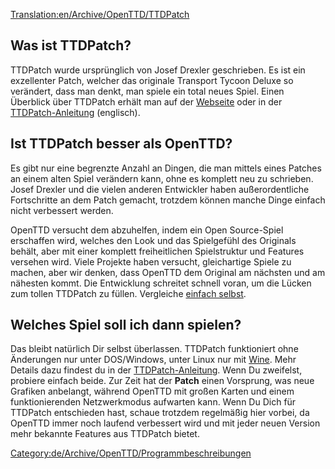 [[Translation:en/Archive/OpenTTD/TTDPatch]]

== Was ist TTDPatch? ==
TTDPatch wurde ursprünglich von Josef Drexler geschrieben. Es ist ein exzellenter Patch, welcher das originale Transport Tycoon Deluxe so verändert, dass man denkt, man spiele ein total neues Spiel. Einen Überblick über TTDPatch erhält man auf der [http://www.ttdpatch.net/ Webseite] oder in der [http://wiki.ttdpatch.net/tiki-index.php TTDPatch-Anleitung] (englisch).

== Ist TTDPatch besser als OpenTTD? ==
Es gibt nur eine begrenzte Anzahl an Dingen, die man mittels eines Patches an einem alten Spiel verändern kann, ohne es komplett neu zu schrieben. Josef Drexler und die vielen anderen Entwickler haben außerordentliche Fortschritte an dem Patch gemacht, trotzdem können manche Dinge einfach nicht verbessert werden.

OpenTTD versucht dem abzuhelfen, indem ein Open Source-Spiel erschaffen wird, welches den Look und das Spielgefühl des Originals behält, aber mit einer komplett freiheitlichen Spielstruktur und Features versehen wird. Viele Projekte haben versucht, gleichartige Spiele zu machen, aber wir denken, dass OpenTTD dem Original am nächsten und am nähesten kommt. Die Entwicklung schreitet schnell voran, um die Lücken zum tollen TTDPatch zu füllen. Vergleiche [[de/Archive/OpenTTD/Vergleich zwischen OpenTTD und TTDPatch|einfach selbst]].

== Welches Spiel soll ich dann spielen? ==
Das bleibt natürlich Dir selbst überlassen. TTDPatch funktioniert ohne Änderungen nur unter DOS/Windows, unter Linux nur mit [http://de.wikipedia.org/wiki/Wine Wine]. Mehr Details dazu findest du in der [http://wiki.ttdpatch.net/tiki-index.php?page=TTDonLinux TTDPatch-Anleitung]. Wenn Du zweifelst, probiere einfach beide. Zur Zeit hat der '''Patch''' einen Vorsprung, was neue Grafiken anbelangt, während OpenTTD mit großen Karten und einem funktionierenden Netzwerkmodus aufwarten kann. Wenn Du Dich für TTDPatch entschieden hast, schaue trotzdem regelmäßig hier vorbei, da OpenTTD immer noch laufend verbessert wird und mit jeder neuen Version mehr bekannte Features aus TTDPatch bietet.

[[Category:de/Archive/OpenTTD/Programmbeschreibungen]]